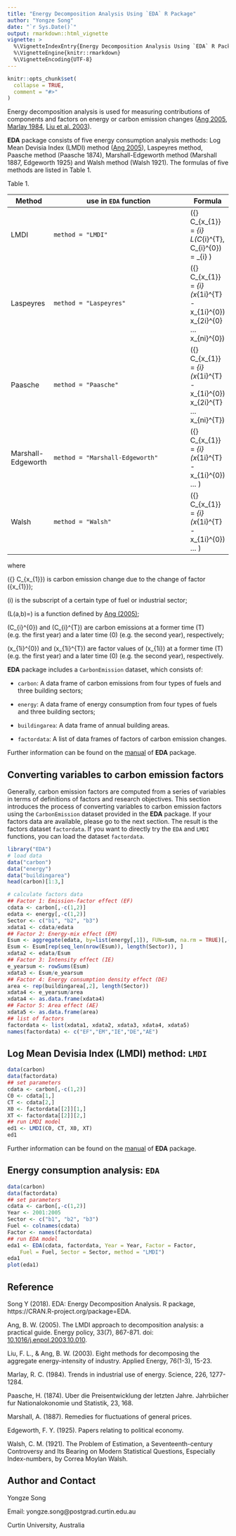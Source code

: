 ```yaml
---
title: "Energy Decomposition Analysis Using `EDA` R Package"
author: "Yongze Song"
date: "`r Sys.Date()`"
output: rmarkdown::html_vignette
vignette: >
  %\VignetteIndexEntry{Energy Decomposition Analysis Using `EDA` R Package}
  %\VignetteEngine{knitr::rmarkdown}
  %\VignetteEncoding{UTF-8}
---
```


```r
knitr::opts_chunk$set(
  collapse = TRUE,
  comment = "#>"
)
```

Energy decomposition analysis is used for measuring contributions of components and factors on energy or carbon emission changes ([Ang 2005][2], [Marlay 1984][3], [Liu et al. 2003][4]). 

**EDA** package consists of five energy consumption analysis methods: Log Mean Devisia Index (LMDI) method ([Ang 2005][2]), Laspeyres method, Paasche method (Paasche 1874), Marshall-Edgeworth method (Marshall 1887, Edgeworth 1925) and Walsh method (Walsh 1921). The formulas of five methods are listed in Table 1. 

Table 1. 

Method | use in `EDA` function | Formula
--- | ----------------------- | ---
LMDI | `method = "LMDI"` | \({\Delta} C_{x_{1}} = \sum_{i} L\left(C_{i}^{T}, C_{i}^{0}\right) \ln\frac{x_{i}^{T}}{x_{i}^{0}} = \sum_{i}\frac{C_{i}^{T}-C_{i}^{0}}{\ln C_{i}^{T} - \ln C_{i}^{0}} \ln\frac{x_{i}^{T}}{x_{i}^{0}} \)
Laspeyres | `method = "Laspeyres"` | \({\Delta} C_{x_{1}} = \sum_{i} \left(x_{1i}^{T} - x_{1i}^{0}\right) x_{2i}^{0} ... x_{ni}^{0}\)
Paasche | `method = "Paasche"` | \({\Delta} C_{x_{1}} = \sum_{i} \left(x_{1i}^{T} - x_{1i}^{0}\right) x_{2i}^{T} ... x_{ni}^{T}\)
Marshall-Edgeworth | `method = "Marshall-Edgeworth"` | \({\Delta} C_{x_{1}} = \sum_{i} \left(x_{1i}^{T} - x_{1i}^{0}\right) \frac{x_{2i}^{T} + x_{2i}^{0}}{2} ... \frac{x_{ni}^{T} + x_{ni}^{0}}{2}\)
Walsh | `method = "Walsh"` | \({\Delta} C_{x_{1}} = \sum_{i} \left(x_{1i}^{T} - x_{1i}^{0}\right) \sqrt{x_{2i}^{T} x_{2i}^{0}} ... \sqrt{x_{ni}^{T} x_{ni}^{0}}\)

where 

\({\Delta} C_{x_{1}}\) is carbon emission change due to the change of factor \({x_{1}}\);

\(i\) is the subscript of a certain type of fuel or industrial sector; 

\(L(a,b)=\frac{a-b}{\ln{a} - \ln{b}}\) is a function defined by [Ang (2005)][2];

\(C_{i}^{0}\) and \(C_{i}^{T}\) are carbon emissions at a former time \(T\) (e.g. the first year) and a later time \(0\) (e.g. the second year), respectively; 

\(x_{1i}^{0}\) and \(x_{1i}^{T}\) are factor values of \(x_{1i}\) at a former time \(T\) (e.g. the first year) and a later time \(0\) (e.g. the second year), respectively.

**EDA** package includes a `CarbonEmission` dataset, which consists of:

- `carbon`: A data frame of carbon emissions from four types of fuels and three building sectors;

- `energy`: A data frame of energy consumption from four types of fuels and three building sectors;

- `buildingarea`: A data frame of annual building areas.

- `factordata`: A list of data frames of factors of carbon emission changes.

Further information can be found on the [manual][1] of **EDA** package.

## Converting variables to carbon emission factors

Generally, carbon emission factors are computed from a series of variables in terms of definitions of factors and research objectives. This section introduces the process of converting variables to carbon emission factors using the `CarbonEmission` dataset provided in the **EDA** package. If your factors data are available, please go to the next section. The result is the factors dataset `factordata`. If you want to directly try the `EDA` and `LMDI` functions, you can load the dataset `factordata`.

```r
library("EDA")
# load data
data("carbon")
data("energy")
data("buildingarea")
head(carbon)[1:3,]
```

```r
# calculate factors data
## Factor 1: Emission-factor effect (EF)
cdata <- carbon[,-c(1,2)]
edata <- energy[,-c(1,2)]
Sector <- c("b1", "b2", "b3")
xdata1 <- cdata/edata
## Factor 2: Energy-mix effect (EM)
Esum <- aggregate(edata, by=list(energy[,1]), FUN=sum, na.rm = TRUE)[,-1]
Esum <- Esum[rep(seq_len(nrow(Esum)), length(Sector)), ]
xdata2 <- edata/Esum
## Factor 3: Intensity effect (IE)
e_yearsum <- rowSums(Esum)
xdata3 <- Esum/e_yearsum
## Factor 4: Energy consumption density effect (DE)
area <- rep(buildingarea[,2], length(Sector))
xdata4 <- e_yearsum/area
xdata4 <- as.data.frame(xdata4)
## Factor 5: Area effect (AE)
xdata5 <- as.data.frame(area)
## list of factors
factordata <- list(xdata1, xdata2, xdata3, xdata4, xdata5)
names(factordata) <- c("EF","EM","IE","DE","AE")
```

## Log Mean Devisia Index (LMDI) method: `LMDI`

```r
data(carbon)
data(factordata)
## set parameters
cdata <- carbon[,-c(1,2)]
C0 <- cdata[1,]
CT <- cdata[2,]
X0 <- factordata[[2]][1,]
XT <- factordata[[2]][2,]
## run LMDI model
ed1 <- LMDI(C0, CT, X0, XT)
ed1
```

Further information can be found on the [manual][1] of **EDA** package.

## Energy consumption analysis: `EDA`

```r
data(carbon)
data(factordata)
## set parameters
cdata <- carbon[,-c(1,2)]
Year <- 2001:2005
Sector <- c("b1", "b2", "b3")
Fuel <- colnames(cdata)
Factor <- names(factordata)
## run EDA model
eda1 <- EDA(cdata, factordata, Year = Year, Factor = Factor, 
    Fuel = Fuel, Sector = Sector, method = "LMDI")
eda1
plot(eda1)
```

## Reference

Song Y (2018). EDA: Energy Decomposition Analysis. R package, https://CRAN.R-project.org/package=EDA.

Ang, B. W. (2005). The LMDI approach to decomposition analysis: a practical guide. Energy policy, 33(7), 867-871. doi: [10.1016/j.enpol.2003.10.010][2].

Liu, F. L., & Ang, B. W. (2003). Eight methods for decomposing the aggregate energy-intensity of industry. Applied Energy, 76(1-3), 15-23.

Marlay, R. C. (1984). Trends in industrial use of energy. Science, 226, 1277-1284.

Paasche, H. (1874). Uber die Preisentwicklung der letzten Jahre. Jahrbiicher fur Nationalokonomie und Statistik, 23, 168.

Marshall, A. (1887). Remedies for fluctuations of general prices.

Edgeworth, F. Y. (1925). Papers relating to political economy.

Walsh, C. M. (1921). The Problem of Estimation, a Seventeenth-century Controversy and Its Bearing on Modern Statistical Questions, Especially Index-numbers, by Correa Moylan Walsh.

## Author and Contact

Yongze Song

Email: yongze.song@postgrad.curtin.edu.au

Curtin University, Australia

[1]: https://CRAN.R-project.org/package=EDA
[2]: https://www.sciencedirect.com/science/article/pii/S0301421503003136
[3]: http://science.sciencemag.org/content/226/4680/1277
[4]: https://www.sciencedirect.com/science/article/pii/S0306261903000436#BIB2

